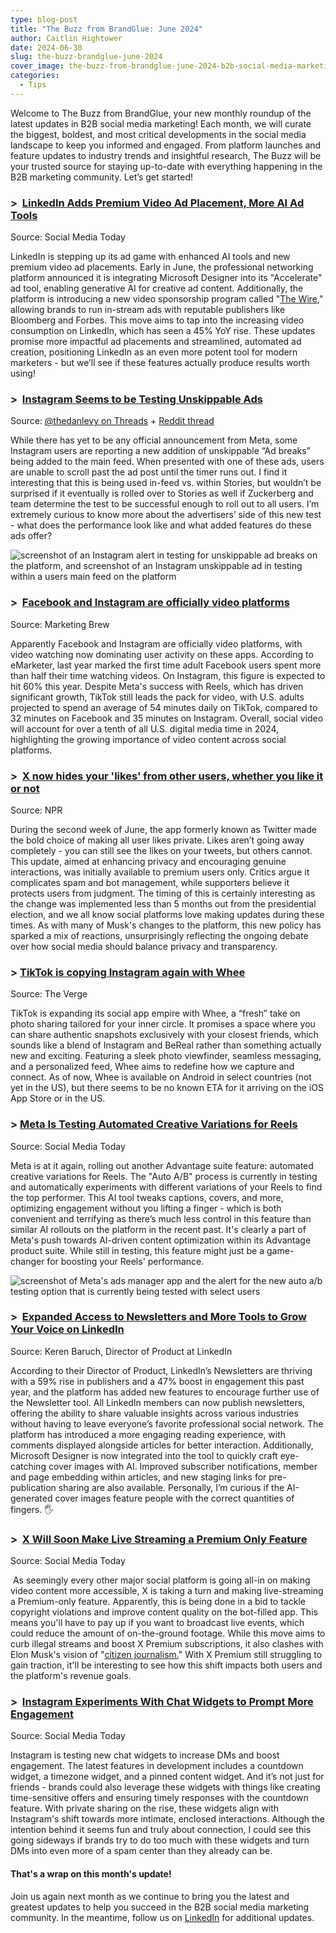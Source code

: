 ```yaml
---
type: blog-post
title: "The Buzz from BrandGlue: June 2024"
author: Caitlin Hightower
date: 2024-06-30
slug: the-buzz-brandglue-june-2024
cover_image: the-buzz-from-brandglue-june-2024-b2b-social-media-marketing-news.png
categories:
  - Tips
---
```

<!--StartFragment-->

Welcome to The Buzz from BrandGlue, your new monthly roundup of the latest updates in B2B social media marketing! Each month, we will curate the biggest, boldest, and most critical developments in the social media landscape to keep you informed and engaged. From platform launches and feature updates to industry trends and insightful research, The Buzz will be your trusted source for staying up-to-date with everything happening in the B2B marketing community. Let’s get started!

### \>  [LinkedIn Adds Premium Video Ad Placement, More AI Ad Tools](https://www.socialmediatoday.com/news/linkedin-premium-video-ad-placement-more-ai-ad-tools/718134/) 

Source: Social Media Today

LinkedIn is stepping up its ad game with enhanced AI tools and new premium video ad placements. Early in June, the professional networking platform announced it is integrating Microsoft Designer into its "Accelerate" ad tool, enabling generative AI for creative ad content. Additionally, the platform is introducing a new video sponsorship program called "[The Wire](https://www.lindseygamble.com/blog/linkedin-launches-wire-program-for-in-stream-video-ads-on-publisher-content)," allowing brands to run in-stream ads with reputable publishers like Bloomberg and Forbes. This move aims to tap into the increasing video consumption on LinkedIn, which has seen a 45% YoY rise. These updates promise more impactful ad placements and streamlined, automated ad creation, positioning LinkedIn as an even more potent tool for modern marketers - but we’ll see if these features actually produce results worth using!

### \>  [Instagram Seems to be Testing Unskippable Ads](https://www.threads.net/@thedanlevy/post/C7rPZZQgHfQ) 

Source: [@thedanlevy on Threads](https://www.threads.net/@thedanlevy) + [Reddit thread](https://www.reddit.com/r/Instagram/comments/1d52psw/ad_break_ie_unskippable_ads_now_on_instagram/)

While there has yet to be any official announcement from Meta, some Instagram users are reporting a new addition of unskippable “Ad breaks” being added to the main feed. When presented with one of these ads, users are unable to scroll past the ad post until the timer runs out. I find it interesting that this is being used in-feed vs. within Stories, but wouldn’t be surprised if it eventually is rolled over to Stories as well if Zuckerberg and team determine the test to be successful enough to roll out to all users. I’m extremely curious to know more about the advertisers’ side of this new test - what does the performance look like and what added features do these ads offer? 

![screenshot of an Instagram alert in testing for unskippable ad breaks on the platform, and screenshot of an Instagram unskippable ad in testing within a users main feed on the platform](meta-facebook-ad-break-alert-and-example-screenshot.png "Instagram unskippable ad break test screenshot")

### \>  [Facebook and Instagram are officially video platforms](https://www.marketingbrew.com/stories/2024/06/03/facebook-and-instagram-are-officially-video-platforms?mbcid=35624906.264727) 

Source: Marketing Brew

Apparently Facebook and Instagram are officially video platforms, with video watching now dominating user activity on these apps. According to eMarketer, last year marked the first time adult Facebook users spent more than half their time watching videos. On Instagram, this figure is expected to hit 60% this year. Despite Meta's success with Reels, which has driven significant growth, TikTok still leads the pack for video, with U.S. adults projected to spend an average of 54 minutes daily on TikTok, compared to 32 minutes on Facebook and 35 minutes on Instagram. Overall, social video will account for over a tenth of all U.S. digital media time in 2024, highlighting the growing importance of video content across social platforms. 

### \>  [X now hides your 'likes' from other users, whether you like it or not](https://www.npr.org/2024/06/13/nx-s1-5004515/x-likes-hide-users-elon-musk) 

Source: NPR

During the second week of June, the app formerly known as Twitter made the bold choice of making all user likes private. Likes aren’t going away completely - you can still see the likes on your tweets, but others cannot. This update, aimed at enhancing privacy and encouraging genuine interactions, was initially available to premium users only. Critics argue it complicates spam and bot management, while supporters believe it protects users from judgment. The timing of this is certainly interesting as the change was implemented less than 5 months out from the presidential election, and we all know social platforms love making updates during these times. As with many of Musk's changes to the platform, this new policy has sparked a mix of reactions, unsurprisingly reflecting the ongoing debate over how social media should balance privacy and transparency.

### \> [TikTok is copying Instagram again with Whee](https://www.theverge.com/2024/6/18/24181215/tiktok-whee-app-instagram) 

Source: The Verge

TikTok is expanding its social app empire with Whee, a “fresh” take on photo sharing tailored for your inner circle. It promises a space where you can share authentic snapshots exclusively with your closest friends, which sounds like a blend of Instagram and BeReal rather than something actually new and exciting. Featuring a sleek photo viewfinder, seamless messaging, and a personalized feed, Whee aims to redefine how we capture and connect. As of now, Whee is available on Android in select countries (not yet in the US), but there seems to be no known ETA for it arriving on the iOS App Store or in the US. 

### \> [Meta Is Testing Automated Creative Variations for Reels](https://www.socialmediatoday.com/news/metas-testing-automated-creative-variations-reels/719574/) 

Source: Social Media Today

Meta is at it again, rolling out another Advantage suite feature: automated creative variations for Reels. The "Auto A/B" process is currently in testing and automatically experiments with different variations of your Reels to find the top performer. This AI tool tweaks captions, covers, and more, optimizing engagement without you lifting a finger - which is both convenient and terrifying as there’s much less control in this feature than similar AI rollouts on the platform in the recent past. It's clearly a part of Meta's push towards AI-driven content optimization within its Advantage product suite. While still in testing, this feature might just be a game-changer for boosting your Reels' performance.

![screenshot of Meta's ads manager app and the alert for the new auto a/b testing option that is currently being tested with select users](meta-is-testing-automated-creative-variations-for-reels-preview-of-alert-in-ads-manager.webp "Meta Is Testing Automated Creative Variations for Reels")

### \>  [Expanded Access to Newsletters and More Tools to Grow Your Voice on LinkedIn](https://www.linkedin.com/pulse/expanded-access-newsletters-more-tools-grow-your-voice-keren-baruch-vmm9f/) 

Source: Keren Baruch, Director of Product at LinkedIn

According to their Director of Product, LinkedIn’s Newsletters are thriving with a 59% rise in publishers and a 47% boost in engagement this past year, and the platform has added new features to encourage further use of the Newsletter tool. All LinkedIn members can now publish newsletters, offering the ability to share valuable insights across various industries without having to leave everyone’s favorite professional social network. The platform has introduced a more engaging reading experience, with comments displayed alongside articles for better interaction. Additionally, Microsoft Designer is now integrated into the tool to quickly craft eye-catching cover images with AI. Improved subscriber notifications, member and page embedding within articles, and new staging links for pre-publication sharing are also available. Personally, I’m curious if the AI-generated cover images feature people with the correct quantities of fingers. 🖐️

### \>  [X Will Soon Make Live Streaming a Premium Only Feature](https://www.socialmediatoday.com/news/x-formerly-twitter-making-live-streams-a-premium-only-feature/719572/) 

Source: Social Media Today

 As seemingly every other major social platform is going all-in on making video content more accessible, X is taking a turn and making live-streaming a Premium-only feature. Apparently, this is being done in a bid to tackle copyright violations and improve content quality on the bot-filled app. This means you'll have to pay up if you want to broadcast live events, which could reduce the amount of on-the-ground footage. While this move aims to curb illegal streams and boost X Premium subscriptions, it also clashes with Elon Musk's vision of "[citizen journalism.](https://x.com/elonmusk/status/1709475380715823349?lang=en)" With X Premium still struggling to gain traction, it'll be interesting to see how this shift impacts both users and the platform's revenue goals. 

### \>  [Instagram Experiments With Chat Widgets to Prompt More Engagement](https://www.socialmediatoday.com/news/instagram-experiments-chat-widgets-prompt-more-engagement/719571/) 

Source: Social Media Today

Instagram is testing new chat widgets to increase DMs and boost engagement. The latest features in development includes a countdown widget, a timezone widget, and a pinned content widget. And it’s not just for friends - brands could also leverage these widgets with things like creating time-sensitive offers and ensuring timely responses with the countdown feature. With private sharing on the rise, these widgets align with Instagram's shift towards more intimate, enclosed interactions. Although the intention behind it seems fun and truly about connection, I could see this going sideways if brands try to do too much with these widgets and turn DMs into even more of a spam center than they already can be. 

#### That's a wrap on this month's update!

Join us again next month as we continue to bring you the latest and greatest updates to help you succeed in the B2B social media marketing community. In the meantime, follow us on [LinkedIn](https://www.linkedin.com/company/brandglue-com/posts/?feedView=all) for additional updates. 

<!--EndFragment-->